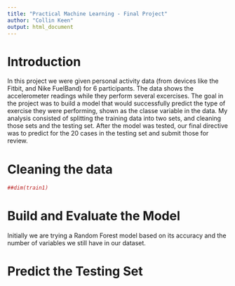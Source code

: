 ```yaml
---
title: "Practical Machine Learning - Final Project"
author: "Collin Keen"
output: html_document
---
```

Introduction
============

In this project we were given personal activity data (from devices like the Fitbit, and Nike FuelBand) for 6 participants.  The data shows the accelerometer readings while they perform several excercises.  The goal in the project was to build a model that would successfully predict the type of exercise they were performing, shown as the classe variable in the data.  My analysis consisted of splitting the training data into two sets,  and cleaning those sets and the testing set.  After the model was tested, our final directive was to predict for the 20 cases in the testing set and submit those for review.

Cleaning the data
==================
```r
##dim(train1)
```

Build and Evaluate the Model
=============================
Initially we are trying a Random Forest model based on its accuracy and the number of variables we still have in our dataset.

Predict the Testing Set
========================